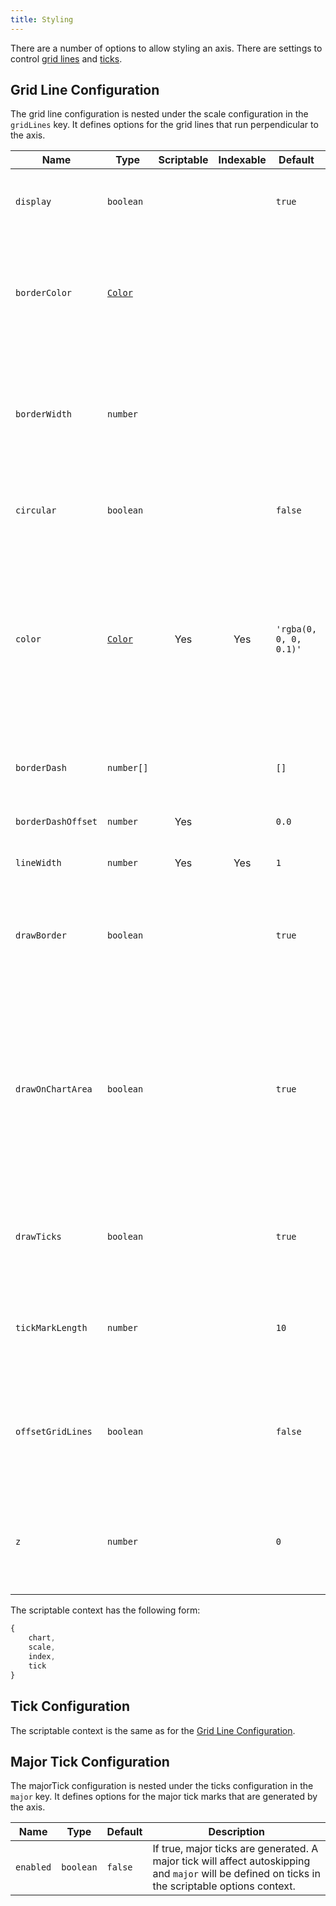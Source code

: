 ```yaml
---
title: Styling
---
```


There are a number of options to allow styling an axis. There are settings to control [grid lines](#grid-line-configuration) and [ticks](#tick-configuration).

## Grid Line Configuration

The grid line configuration is nested under the scale configuration in the `gridLines` key. It defines options for the grid lines that run perpendicular to the axis.

| Name | Type | Scriptable | Indexable | Default | Description
| ---- | ---- | :-------------------------------: | :-----------------------------: | ------- | -----------
| `display` | `boolean` | | | `true` | If false, do not display grid lines for this axis.
| `borderColor` | [`Color`](../general/colors.md) | | | | If set, used as the color of the border line. If unset, the first `color` option is resolved and used.
| `borderWidth` | `number` | | | | If set, used as the width of the border line. If unset, the first `lineWidth` option is resolved and used.
| `circular` | `boolean` | | | `false` | If true, gridlines are circular (on radar chart only).
| `color` | [`Color`](../general/colors.md)  | Yes | Yes | `'rgba(0, 0, 0, 0.1)'` | The color of the grid lines. If specified as an array, the first color applies to the first grid line, the second to the second grid line, and so on.
| `borderDash` | `number[]` | | | `[]` | Length and spacing of dashes on grid lines. See [MDN](https://developer.mozilla.org/en-US/docs/Web/API/CanvasRenderingContext2D/setLineDash).
| `borderDashOffset` | `number` | Yes | | `0.0` | Offset for line dashes. See [MDN](https://developer.mozilla.org/en-US/docs/Web/API/CanvasRenderingContext2D/lineDashOffset).
| `lineWidth` | `number` | Yes | Yes | `1` | Stroke width of grid lines.
| `drawBorder` | `boolean` | | | `true` | If true, draw a border at the edge between the axis and the chart area.
| `drawOnChartArea` | `boolean` | | | `true` | If true, draw lines on the chart area inside the axis lines. This is useful when there are multiple axes and you need to control which grid lines are drawn.
| `drawTicks` | `boolean` | | | `true` | If true, draw lines beside the ticks in the axis area beside the chart.
| `tickMarkLength` | `number` | | | `10` | Length in pixels that the grid lines will draw into the axis area.
| `offsetGridLines` | `boolean` | | | `false` | If true, grid lines will be shifted to be between labels. This is set to `true` for a bar chart by default.
| `z` | `number` | | | `0` | z-index of gridline layer. Values &lt;= 0 are drawn under datasets, &gt; 0 on top.

The scriptable context has the following form:

```javascript
{
    chart,
    scale,
    index,
    tick
}
```

## Tick Configuration

<CommonTicks />

The scriptable context is the same as for the [Grid Line Configuration](#grid-line-configuration).

## Major Tick Configuration

The majorTick configuration is nested under the ticks configuration in the `major` key. It defines options for the major tick marks that are generated by the axis.

| Name | Type | Default | Description
| ---- | ---- | ------- | -----------
| `enabled` | `boolean` | `false` | If true, major ticks are generated. A major tick will affect autoskipping and `major` will be defined on ticks in the scriptable options context.
